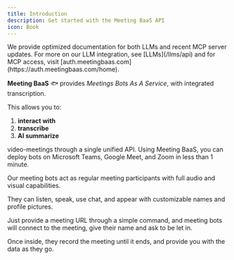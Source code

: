 ```yaml
---
title: Introduction
description: Get started with the Meeting BaaS API
icon: Book
---
```


<Callout type="info">
  We provide optimized documentation for both LLMs and recent MCP server updates. For more on our LLM integration, 
  see [LLMs](/llms/api) and for MCP access, visit [auth.meetingbaas.com](https://auth.meetingbaas.com/home).
</Callout>

**Meeting BaaS** 🐟 provides _Meetings Bots As A Service_, with integrated transcription.

This allows you to:

1. **interact with**
2. **transcribe**
3. **AI summarize**

video-meetings through a single unified API. Using Meeting BaaS, you can deploy bots on Microsoft Teams, Google Meet, and Zoom in less than 1 minute.

Our meeting bots act as regular meeting participants with full audio and visual capabilities.

They can listen, speak, use chat, and appear with customizable names and profile pictures.

Just provide a meeting URL through a simple command, and meeting bots will connect to the meeting, give their name and ask to be let in.

Once inside, they record the meeting until it ends, and provide you with the data as they go.
